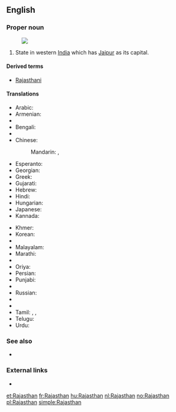 ==English==

===Proper noun===
{{en-proper noun}}
[[Image:Rajasthan in India (disputed hatched).svg|thumb|]]

# State in western [[India]] which has [[Jaipur]] as its capital.

====Derived terms====
* [[Rajasthani]]

====Translations====
{{trans-top|a state in western India}}
* Arabic: {{t-|ar|راجاستان|m|tr=rajastān}}
* Armenian: {{t-|hy|Ռաջաստան|tr=Raǰastan}}
* {{trreq|as}}
* Bengali: {{t-|bn|রাজস্থান|sc=Beng|tr=rājasthān}}
* {{trreq|hne}}
* Chinese:
*: Mandarin: {{t|cmn|拉賈斯坦邦|sc=Hani}}, {{t|cmn|拉贾斯坦邦|tr=Lājiǎsītǎn-bāng|sc=Hani}}
* Esperanto: {{t-|eo|Raĝastano}}
* Georgian: {{t-|ka|რაჯასტანი|sc=Geor|tr=rajastʼani}}
* Greek: {{t-|el|Ράτζασταν|f|tr=Rátzastan}}
* Gujarati: {{t-|gu|રાજસ્થાન|sc=Gujr|tr=rājasthān}}
* Hebrew: {{t-|he|ראג'סטאן}}
* Hindi: {{t+|hi|राजस्थान|tr=rājasthān}}
* Hungarian: {{t+|hu|Rádzsasztán}}
* Japanese: {{t-|ja|ラージャスターン|tr=Rājasutān}}
* Kannada: {{t-|kn|ರಾಜಸ್ಥಾನ|sc=Knda|tr=rājasthān}}
{{trans-mid}}
* Khmer: {{t-|km|រាជស្ថាន|tr=riec stʰaan|sc=Khmr}}
* Korean: {{t-|ko|라자스탄|tr=Rajaseutan|sc=Hang}}
* {{trreq|lv}}
* Malayalam: {{t-|ml|രാജസ്ഥാൻ|sc=Mlym|tr=rājasthān}}
* Marathi: {{t-|mr|राजस्थान|tr=rājasthān|sc=Deva}}
* {{trreq|lus}}
* Oriya: {{t-|or|ରାଜସ୍ଥାନ|sc=Orya|tr=rājasthān}}
* Persian: {{t-|fa|راجستان|tr=rājastān}}
* Punjabi: {{t-|pa|ਰਾਜਸਥਾਨ|sc=Guru|tr=rājasthān}}
* {{trreq|raj}}
* Russian: {{t-|ru|Раджастхан|m|tr=Radžastxán}}
* {{trreq|sat}}
* {{trreq|sip}}
* Tamil: {{t|ta|ராஜஸ்தான்|sc=Taml}}, {{t|ta|இராஜஸ்தான்|sc=Taml}}, {{t|ta|இராச்சசுத்தான்|sc=Taml}}
* Telugu: {{t+|te|రాజస్థాన్|tr=rājasthān}}
* Urdu: {{t-|ur|راجستھان|tr=rājasthān}}
{{trans-bottom}}

===See also===
* {{list|en|states of India}}

===External links===
* {{pedialite}}

[[et:Rajasthan]]
[[fr:Rajasthan]]
[[hu:Rajasthan]]
[[nl:Rajasthan]]
[[no:Rajasthan]]
[[pl:Rajasthan]]
[[simple:Rajasthan]]